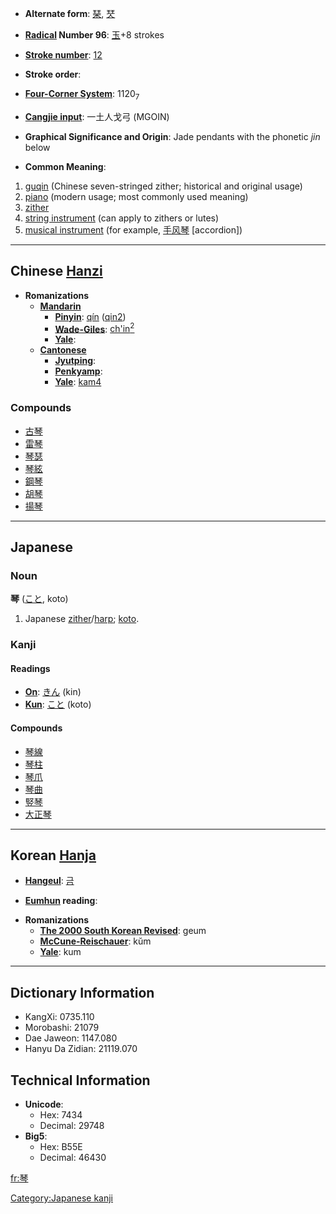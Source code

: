 * '''Alternate form''': [[琹]], [[珡]]

* '''[[Wiktionary:Chinese radical index| Radical]] Number 96''': [[Wiktionary:Chinese radical index 玉|玉]]+8 strokes

* '''[[Wiktionary:Chinese total strokes index|Stroke number]]''': [[Wiktionary:Chinese total strokes index 12|12]]

* '''Stroke order''': 

* '''[[Wiktionary:Chinese four corner index|Four-Corner System]]''': 1120<sub>7</sub>

* '''[[Wiktionary:Chinese Cangjie index|Cangjie input]]''': 一土人戈弓 (MGOIN)

* '''Graphical Significance and Origin''': Jade pendants with the phonetic ''jin'' below

* '''Common Meaning''':
# [[guqin]] (Chinese seven-stringed zither; historical and original usage)
# [[piano]] (modern usage; most commonly used meaning)
# [[zither]]
# [[string instrument]] (can apply to zithers or lutes)
# [[musical instrument]] (for example, [[手风琴]] [accordion])

----

== Chinese [[Hanzi]] ==
{{wikipediapar|Guqin}}

* '''Romanizations'''
** '''[[Mandarin]]'''
*** '''[[Pinyin]]''': [[qín]] ([[qin2]])
*** '''[[Wade-Giles]]''': [[ch'in2|ch'in<sup>2</sup>]]
*** '''[[Yale]]''': 
** '''[[Cantonese]]'''
*** '''[[Jyutping]]''':
*** '''[[Penkyamp]]''': 
*** '''[[Yale]]''': [[kam4]]

===Compounds===

*[[古琴]]
*[[雷琴]]
*[[琴瑟]]
*[[琴絃]]
*[[鋼琴]]
*[[胡琴]]
*[[揚琴]]

----

==Japanese==
{{wikipediapar|Koto (musical instrument)}}

===Noun===
'''琴''' ([[こと]], koto)
#Japanese [[zither]]/[[harp]]; [[koto]].

===Kanji===
====Readings====
* '''[[On]]''': [[きん]] (kin)
* '''[[Kun]]''': [[こと]] (koto)

====Compounds====
*[[琴線]]
*[[琴柱]]
*[[琴爪]]
*[[琴曲]]
*[[竪琴]]
*[[大正琴]]

----

== Korean [[Hanja]] ==

* '''[[Hangeul]]''': [[금]]

* '''[[Eumhun]] reading''': 

* '''Romanizations'''
** '''[[The 2000 South Korean Revised Romanization|The 2000 South Korean Revised]]''': geum
** '''[[McCune-Reischauer]]''': kŭm
** '''[[Yale]]''': kum

----

== Dictionary Information ==

* KangXi: 0735.110
* Morobashi: 21079
* Dae Jaweon: 1147.080
* Hanyu Da Zidian: 21119.070

== Technical Information ==

* '''Unicode''':
** Hex: 7434
** Decimal: 29748
* '''Big5''':
** Hex: B55E
** Decimal: 46430

[[Category:Japanese kanji]]

[[fr:琴]]